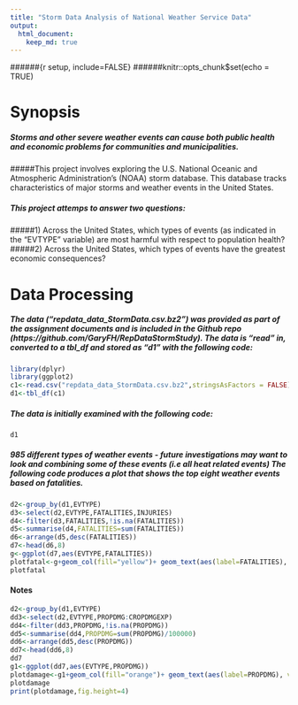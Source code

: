 ```yaml
---
title: "Storm Data Analysis of National Weather Service Data"
output: 
  html_document:
    keep_md: true
---
```


######{r setup, include=FALSE}
######knitr::opts_chunk$set(echo = TRUE)


#                       Synopsis
#####    Storms and other severe weather events can cause both public health and economic problems for communities and municipalities.  
#####This project involves exploring the U.S. National Oceanic and Atmospheric Administration's (NOAA) storm database. This database tracks characteristics of major storms and weather events in the United States.


#####    This project attemps to answer two questions:  
#####1) Across the United States, which types of events (as indicated in the "EVTYPE" variable) are most harmful with respect to population health?
#####2) Across the United States, which types of events have the greatest economic consequences?


#                       Data Processing
##### The data ("repdata_data_StormData.csv.bz2") was provided as part of the assignment documents and is included in the Github repo (https://github.com/GaryFH/RepDataStormStudy).  The data is "read" in, converted to a tbl_df and stored as "d1" with the following code:

```r
library(dplyr)
library(ggplot2)
c1<-read.csv("repdata_data_StormData.csv.bz2",stringsAsFactors = FALSE)
d1<-tbl_df(c1)
```
##### The data is initially examined with the following code:

```r
d1
```
##### 985 different types of weather events - future investigations may want to look and combining some of these events (i.e all heat related events) The following code produces a plot that shows the top eight weather events based on fatalities.

```r
d2<-group_by(d1,EVTYPE)
d3<-select(d2,EVTYPE,FATALITIES,INJURIES)
d4<-filter(d3,FATALITIES,!is.na(FATALITIES))
d5<-summarise(d4,FATALITIES=sum(FATALITIES))
d6<-arrange(d5,desc(FATALITIES))
d7<-head(d6,8)
g<-ggplot(d7,aes(EVTYPE,FATALITIES))
plotfatal<-g+geom_col(fill="yellow")+ geom_text(aes(label=FATALITIES), vjust=1.5, color="black")+labs(x="Weather event type" ,y="Total Fatalities",title="Top eight most dangerous weather events")
plotfatal
```
#### Notes
```r
d2<-group_by(d1,EVTYPE)
dd3<-select(d2,EVTYPE,PROPDMG:CROPDMGEXP)
dd4<-filter(dd3,PROPDMG,!is.na(PROPDMG))
dd5<-summarise(dd4,PROPDMG=sum(PROPDMG)/100000)
dd6<-arrange(dd5,desc(PROPDMG))
dd7<-head(dd6,8)
dd7
g1<-ggplot(dd7,aes(EVTYPE,PROPDMG))
plotdamage<-g1+geom_col(fill="orange")+ geom_text(aes(label=PROPDMG), vjust=1.5)+labs(x="Weather event type",y="Total Property damage in billions",title="Top eight most expensive weather events")
plotdamage
print(plotdamage,fig.height=4)
```




